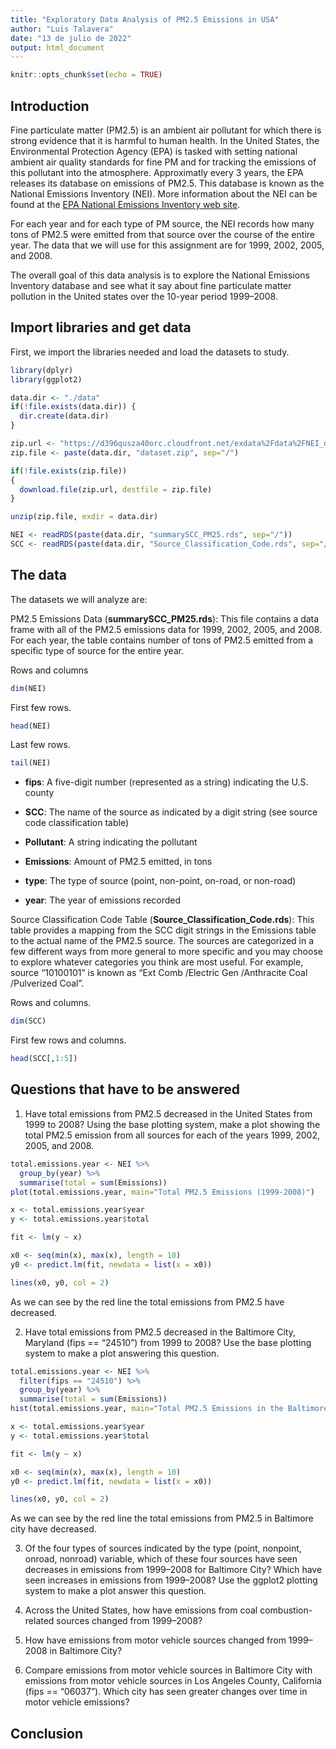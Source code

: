 ---
title: "Exploratory Data Analysis of PM2.5 Emissions in USA"
author: "Luis Talavera"
date: "13 de julio de 2022"
output: html_document
---

```{r setup, include=FALSE}
knitr::opts_chunk$set(echo = TRUE)
```

## Introduction

Fine particulate matter (PM2.5) is an ambient air pollutant for which there is strong evidence that it is harmful to human health. In the United States, the Environmental Protection Agency (EPA) is tasked with setting national ambient air quality standards for fine PM and for tracking the emissions of this pollutant into the atmosphere. Approximatly every 3 years, the EPA releases its database on emissions of PM2.5. This database is known as the National Emissions Inventory (NEI). More information about the NEI can be found at the [EPA National Emissions Inventory web site](https://www.epa.gov/technical-air-pollution-resources).

For each year and for each type of PM source, the NEI records how many tons of PM2.5 were emitted from that source over the course of the entire year. The data that we will use for this assignment are for 1999, 2002, 2005, and 2008.

The overall goal of this data analysis is to explore the National Emissions Inventory database and see what it say about fine particulate matter pollution in the United states over the 10-year period 1999–2008.

## Import libraries and get data

First, we import the libraries needed and load the datasets to study.

```{r libraries, message=FALSE, warning=FALSE}
library(dplyr)
library(ggplot2)
```

```{r get_data}
data.dir <- "./data"
if(!file.exists(data.dir)) {
  dir.create(data.dir)
}

zip.url <- "https://d396qusza40orc.cloudfront.net/exdata%2Fdata%2FNEI_data.zip"
zip.file <- paste(data.dir, "dataset.zip", sep="/")

if(!file.exists(zip.file))
{
  download.file(zip.url, destfile = zip.file)  
}

unzip(zip.file, exdir = data.dir)

NEI <- readRDS(paste(data.dir, "summarySCC_PM25.rds", sep="/"))
SCC <- readRDS(paste(data.dir, "Source_Classification_Code.rds", sep="/"))
```

## The data

The datasets we will analyze are:

PM2.5 Emissions Data (**summarySCC_PM25.rds**): This file contains a data frame with all of the PM2.5 emissions data for 1999, 2002, 2005, and 2008. For each year, the table contains number of tons of PM2.5 emitted from a specific type of source for the entire year. 

Rows and columns
```{r pm25_rows_cols}
dim(NEI)
```

First few rows.
```{r head_pm25}
head(NEI)
```

Last few rows.
```{r tail_pm25}
tail(NEI)
```

* **fips**: A five-digit number (represented as a string) indicating the U.S. county

* **SCC**: The name of the source as indicated by a digit string (see source code classification table)

* **Pollutant**: A string indicating the pollutant

* **Emissions**: Amount of PM2.5 emitted, in tons

* **type**: The type of source (point, non-point, on-road, or non-road)

* **year**: The year of emissions recorded

Source Classification Code Table (**Source_Classification_Code.rds**): This table provides a mapping from the SCC digit strings in the Emissions table to the actual name of the PM2.5 source. The sources are categorized in a few different ways from more general to more specific and you may choose to explore whatever categories you think are most useful. For example, source “10100101” is known as “Ext Comb /Electric Gen /Anthracite Coal /Pulverized Coal”.

Rows and columns.
```{r SCC_rows_cols}
dim(SCC)
```

First few rows and columns.
```{r SCC_head}
head(SCC[,1:5])
```

## Questions that have to be answered
1. Have total emissions from PM2.5 decreased in the United States from 1999 to 2008? Using the base plotting system, make a plot showing the total PM2.5 emission from all sources for each of the years 1999, 2002, 2005, and 2008.

```{r q1}
total.emissions.year <- NEI %>% 
  group_by(year) %>% 
  summarise(total = sum(Emissions))
plot(total.emissions.year, main="Total PM2.5 Emissions (1999-2008)")

x <- total.emissions.year$year
y <- total.emissions.year$total

fit <- lm(y ~ x)

x0 <- seq(min(x), max(x), length = 10)  
y0 <- predict.lm(fit, newdata = list(x = x0))  

lines(x0, y0, col = 2)
```

As we can see by the red line the total emissions from PM2.5 have decreased.

2. Have total emissions from PM2.5 decreased in the Baltimore City, Maryland (fips == "24510") from 1999 to 2008? Use the base plotting system to make a plot answering this question.

```{r q2}
total.emissions.year <- NEI %>% 
  filter(fips == "24510") %>% 
  group_by(year) %>% 
  summarise(total = sum(Emissions))
hist(total.emissions.year, main="Total PM2.5 Emissions in the Baltimore City, Maryland (1999-2008)")

x <- total.emissions.year$year
y <- total.emissions.year$total

fit <- lm(y ~ x)

x0 <- seq(min(x), max(x), length = 10)  
y0 <- predict.lm(fit, newdata = list(x = x0))  

lines(x0, y0, col = 2)
```

As we can see by the red line the total emissions from PM2.5 in Baltimore city have decreased.

3. Of the four types of sources indicated by the type (point, nonpoint, onroad, nonroad) variable, which of these four sources have seen decreases in emissions from 1999–2008 for Baltimore City? Which have seen increases in emissions from 1999–2008? Use the ggplot2 plotting system to make a plot answer this question.

4. Across the United States, how have emissions from coal combustion-related sources changed from 1999–2008?

5. How have emissions from motor vehicle sources changed from 1999–2008 in Baltimore City?

6. Compare emissions from motor vehicle sources in Baltimore City with emissions from motor vehicle sources in Los Angeles County, California (fips == "06037"). Which city has seen greater changes over time in motor vehicle emissions?

## Conclusion